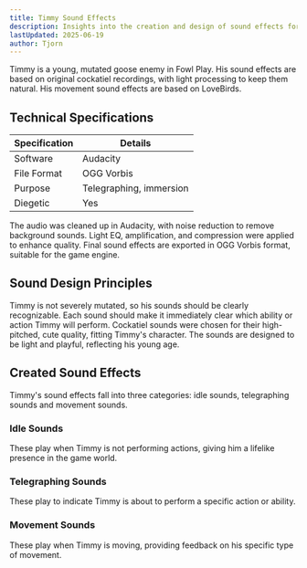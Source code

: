 ```yaml
---
title: Timmy Sound Effects
description: Insights into the creation and design of sound effects for Timmy in Fowl Play
lastUpdated: 2025-06-19
author: Tjorn
---
```



Timmy is a young, mutated goose enemy in Fowl Play. His sound effects are based on original cockatiel recordings, with light processing to keep them natural. His movement sound effects are based on LoveBirds.

## Technical Specifications

| Specification | Details                 |
| ------------- | ----------------------- |
| Software      | Audacity                |
| File Format   | OGG Vorbis              |
| Purpose       | Telegraphing, immersion |
| Diegetic      | Yes                     |

The audio was cleaned up in Audacity, with noise reduction to remove background sounds. Light EQ, amplification, and compression were applied to enhance quality. Final sound effects are exported in OGG Vorbis format, suitable for the game engine.

## Sound Design Principles

Timmy is not severely mutated, so his sounds should be clearly recognizable. Each sound should make it immediately clear which ability or action Timmy will perform. Cockatiel sounds were chosen for their high-pitched, cute quality, fitting Timmy's character. The sounds are designed to be light and playful, reflecting his young age.

## Created Sound Effects

Timmy's sound effects fall into three categories: idle sounds, telegraphing sounds and movement sounds.

### Idle Sounds

These play when Timmy is not performing actions, giving him a lifelike presence in the game world.

<AudioPlayer
  src="/sfx/enemies/timmy/random/flute.ogg"
  title="Idle Sound 1"
  description="Short sound of a cockatiel chirping a melody."
/>
<AudioPlayer
  src="/sfx/enemies/timmy/random/flute1.ogg"
  title="Idle Sound 2"
  description="Short sound of a cockatiel chirping a melody."
/>
<AudioPlayer
  src="/sfx/enemies/timmy/random/flute2.ogg"
  title="Idle Sound 3"
  description="Short sound of a cockatiel chirping a melody."
/>

### Telegraphing Sounds

These play to indicate Timmy is about to perform a specific action or ability.

<AudioPlayer
  src="/sfx/enemies/timmy/kamikaze.ogg"
  title="Kamikaze Sound"
  description="Cockatiel chirping a melody. Used when Timmy chases the player and spams his crescent slash ability."
/>

<AudioPlayer
  src="/sfx/enemies/timmy/minigun.ogg"
  title="Minigun Sound"
  description="Cockatiel chirping a melody, mixing normal and reversed versions. Loops while Timmy shoots his minigun at the player."
/>

<AudioPlayer
  src="/sfx/enemies/timmy/retreat.ogg"
  title="Retreat Sound"
  description="Cockatiel chirping a melody. Used when Timmy flies away from the player."
/>

### Movement Sounds

These play when Timmy is moving, providing feedback on his specific type of movement.

<AudioPlayer
  src="/sfx/enemies/timmy/flying-still.ogg"
  title="Flying Still Sound"
  description="Sound of a lovebird flying in its cage. Pitched up and partially looped, to create a slightly longer sound effect before it completely loops. Used when Timmy is flying in place."
/>
<AudioPlayer
  src="/sfx/enemies/timmy/flying.ogg"
  title="Flying Sound"
  description="Sound of a lovebird flying in its cage, pitched up. Used when Timmy flies while moving."
/>
